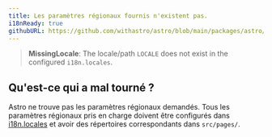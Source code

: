 ```yaml
---
title: Les paramètres régionaux fournis n'existent pas.
i18nReady: true
githubURL: https://github.com/withastro/astro/blob/main/packages/astro/src/core/errors/errors-data.ts
---
```

> **MissingLocale**: The locale/path `LOCALE` does not exist in the configured `i18n.locales`.

## Qu'est-ce qui a mal tourné ?
Astro ne trouve pas les paramètres régionaux demandés. Tous les paramètres régionaux pris en charge doivent être configurés dans [i18n.locales](/fr/reference/configuration-reference/#i18nlocales) et avoir des répertoires correspondants dans `src/pages/`.
